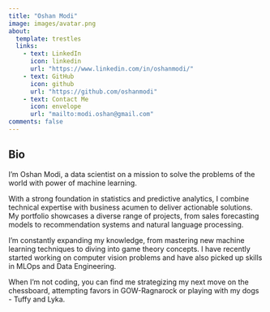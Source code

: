 ```yaml
---
title: "Oshan Modi"
image: images/avatar.png
about:
  template: trestles
  links:
    - text: LinkedIn
      icon: linkedin
      url: "https://www.linkedin.com/in/oshanmodi/"
    - text: GitHub
      icon: github
      url: "https://github.com/oshanmodi"
    - text: Contact Me
      icon: envelope
      url: "mailto:modi.oshan@gmail.com"
comments: false
---
```

::: {.column-body}

## Bio

 I'm Oshan Modi, a data scientist on a mission to solve the problems of the world with power of machine learning. 
 
 With a strong foundation in statistics and predictive analytics, I combine technical expertise with business acumen to deliver actionable solutions. My portfolio showcases a diverse range of projects, from sales forecasting models to recommendation systems and natural language processing.
 
 I'm constantly expanding my knowledge, from mastering new machine learning techniques to diving into game theory concepts. I have recently started working on computer vision problems and have also picked up skills in MLOps and Data Engineering.
 
 When I'm not coding, you can find me strategizing my next move on the chessboard, attempting favors in GOW-Ragnarock or playing with my dogs - Tuffy and Lyka.


:::

